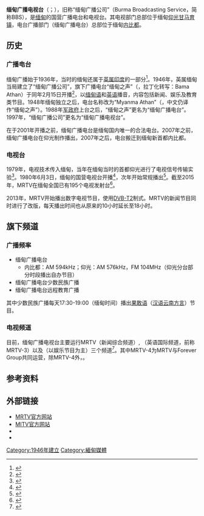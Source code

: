 {{Update|time=2022-03-13T13:23:10+00:00}}
{{電視網資訊
| 電視網名稱     = 缅甸广播电视台<br />{{lang|my|မြန်မာ့အသံနှင့်ရုပ်မြင်သံကြား}}<br />{{lang|en|Myanmar Radio and Television}}
| 電視網商標檔案 = MRTV new logo.png
| 電視網商標尺寸 = 200px
| 電視網商標名稱 = 
| 類型           = [[国营广播|国营广播]]
| 品牌           = 
| 開播日期       = 1946年2月15日（广播）<br />1979年6月（电视）
| 國家           = {{MYA}}
| 可收視地區     = {{MYA}}
| 創立日期       = 
| 創立者         = 
| 口號           = 
| 格言           = 
| 收視率         = 
| 收視率調查時間 = 
| 收視率資料來源 = 
| 市場占有率     = 
| 擁有者         = [[缅甸信息部|缅甸信息部]]
| 持股者         = 
| 關鍵人物       = 
| 旗下類比頻道   = 
| 旗下數位頻道   = 
| 官方網站       = http://www.mrtv.gov.mm/
| 備註           = 
}}
'''缅甸广播电视台'''（{{lang-my|မြန်မာ့အသံနှင့်ရုပ်မြင်သံကြား}}；{{lang-en|'''Myanmar Radio and Television''' / '''MRTV'''}}），旧称“缅甸广播公司”（Burma Broadcasting Service，简称BBS），是[[缅甸|缅甸]]的国营广播电台和电视台。其电视部门总部位于缅甸[[仰光|仰光]][[甘马育镇|甘马育镇]]，电台广播部门（缅甸广播电台）总部位于缅甸[[内比都|内比都]]。

==历史==
===广播电台===
缅甸广播始于1936年，当时的缅甸还属于[[英属印度|英属印度]]的一部分<ref name=mk>{{cite book | title=Shoot the Singer! | author=Aung Zaw | editor=Marie Korpe | isbn= 9781842775059 | year=2004 | publisher=Zed Books | page=41}}</ref>。1946年，英属缅甸当局建立了“缅甸广播公司”，旗下广播电台“缅甸之声”（{{lang|my|ဗမာ့အသံ}}，拉丁化转写：Bama Athan）于同年2月15日开播<ref name=cr>{{cite journal | title=Myanmar Country Report | url=http://utcc2.utcc.ac.th/localuser/amsar/PDF/Document50/Myanmar%20country%20report.pdf | author=Kyaw Kyaw Htun and Win Lwin | accessdate=2008-12-24 | publisher=ASEAN Mass Communication Studies and Research Center | archiveurl=https://web.archive.org/web/20121107201755/http://utcc2.utcc.ac.th/localuser/amsar/PDF/Document50/Myanmar%20country%20report.pdf | archivedate=2012-11-07 | deadurl=yes }}</ref>，以[[缅甸语|缅甸语]]和[[英语|英语]]播音，内容包括新闻、娱乐及教育类节目。1948年缅甸独立之后，电台名称改为“Myanma Athan”（{{lang|my|မြန်မာ့အသံ}}，中文仍译作“缅甸之声”）。1988年[[国家和平与发展委员会|军政府]]上台之后，“缅甸之声”更名为“缅甸广播电台”。1997年，“缅甸广播公司”更名为“缅甸广播电视台”。

在{{le|仰光城市FM|Yangon City FM}}于2001年开播之前，缅甸广播电台是缅甸国内唯一的合法电台。2007年之前，缅甸广播电台在仰光制作播出，2007年之后，电台搬迁到缅甸新首都内比都。

===电视台===
1979年，电视技术传入缅甸，当年在缅甸当时的首都仰光进行了电视信号传输实验<ref name=rlf>{{cite book | title=The River of Lost Footsteps--Histories of Burma | url=https://archive.org/details/riveroflostfoots0000than_d0r2 | page=[https://archive.org/details/riveroflostfoots0000than_d0r2/page/371 371] | author=Thant Myint-U | year=2006 | publisher=Farrar, Straus and Giroux | isbn=978-0-374-16342-6}}</ref>。1980年6月3日，缅甸的国营电视台开播<ref name=irrawaddy>{{cite news | title=Junta Launches New PR Offensive | publisher=The Irrawaddy | date=2001-08-01 | url=http://www.irrawaddy.org/article.php?art_id=3645 | archiveurl=https://web.archive.org/web/20100812070953/http://irrawaddy.org/article.php?art_id=3645 | archivedate=2010-08-12 | deadurl=yes | accessdate=2016-11-01 }}</ref>，次年开始常规播出<ref name=mt>{{cite journal | author=May Thaw | url=http://www.mmtimes.com/feature/electronic/e09.htm | title=Broadcasting options expanding | publisher=Myanmar Times | date=2007-03-12 | archiveurl=https://web.archive.org/web/20131203194721/http://www.mmtimes.com/feature/electronic/e09.htm | archivedate=2013-12-03 | deadurl=yes | access-date=2016-11-01 }}</ref>。截至2015年，MRTV在缅甸全国已有195个电视发射台<ref name=xin>{{cite news| url=http://www.burmanet.org/news/2005/10/05/xinhua-news-agency-myanmar-to-launch-second-fm-radio-station/| title=Myanmar to launch 2nd FM radio station in northern city| date=2005-10-05| agency=Xinhua| publisher=BurmaNet News| archiveurl=https://web.archive.org/web/20161101102654/http://www.burmanet.org/news/2005/10/05/xinhua-news-agency-myanmar-to-launch-second-fm-radio-station/| archivedate=2016-11-01| deadurl=yes| accessdate=2016-11-01}}</ref>。

2013年，MRTV开始播出数字电视节目，使用[[DVB-T2|DVB-T2]]制式。MRTV的新闻节目同时进行了改版，每天播出时间也从原来的10小时延长至18小时。

==旗下频道==
===广播频率===
*缅甸广播电台
**内比都：AM 594kHz；仰光：AM 576kHz，FM 104MHz（仰光分台部分时段播出自办节目）
*缅甸广播电台少数民族广播
*缅甸广播电台远程教育广播

其中少数民族广播每天17:30-19:00（缅甸时间）播出[[果敢语|果敢语]]（[[汉语|汉语]][[云南方言|云南方言]]）节目。

===电视频道===
目前，缅甸广播电视台主要运行MRTV（新闻综合频道）, {{le|MITV|Myanmar International}}（英语国际频道，前称MRTV-3）以及{{le|MRTV-4|MRTV-4}}（以娱乐节目为主）三个频道<ref>{{cite web|url=http://news.cctv.com/news_2007/20090309/108698.shtml|title=缅甸广播电视台简介|publisher=央视网|accessdate=2016-10-29|date=2009-03-09|archiveurl=https://web.archive.org/web/20151208182834/http://news.cctv.com/news_2007/20090309/108698.shtml|archivedate=2015-12-08|deadurl=yes}}</ref>。其中MRTV-4为MRTV与Forever Group共同运营，除MRTV-4外，{{谁|还转播多套缅甸国内外电视频道}}。

==参考资料==
{{reflist}}

==外部链接==
* [http://www.mrtvlivestream.tv/ MRTV官方网站] {{Wayback|url=http://www.mrtvlivestream.tv/ |date=20210420115201 }}
* [http://www.myanmarinternational.tv MITV官方网站] {{Wayback|url=http://www.myanmarinternational.tv/ |date=20210227211400 }}
* {{Facebook|mrtvwebmediaportal|MRTV}}
*{{YouTube|c=MRTVYouTubeChannel}}

{{ASEAN TV}}
{{国际广播电台}}

[[Category:1946年建立|Category:1946年建立]]
[[Category:緬甸媒體|Category:緬甸媒體]]